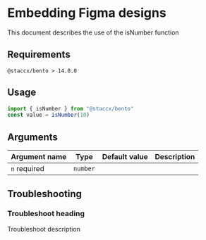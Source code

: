 
<Meta title="math/isNumber/README" />

# Embedding Figma designs

<Subtitle>This document describes the use of the isNumber function</Subtitle>

## Requirements

`@staccx/bento > 14.0.0`

## Usage

```js
import { isNumber } from "@staccx/bento"
const value = isNumber(10)
```

## Arguments

| Argument name                                 | Type     | Default value | Description |
| --------------------------------------------- | -------- | ------------- | ----------- |
| `n` <Badge status="positive">required</Badge> | `number` |               |             |

## Troubleshooting

### Troubleshoot heading

Troubleshoot description
